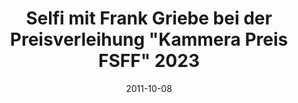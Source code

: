 ---
title: Selfi mit Frank Griebe bei der Preisverleihung "Kammera Preis FSFF" 2023
date: 2011-10-08
image: "/images/mcv/frank.jpeg"
width: 1125
height: 1500
---